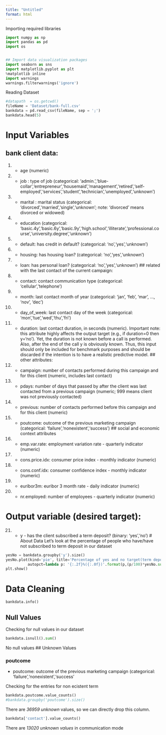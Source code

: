 ```yaml
---
title: "Untitled"
format: html
---
```


Importing required libraries

```python
import numpy as np 
import pandas as pd 
import os 


## Import data visualization packages
import seaborn as sns
import matplotlib.pyplot as plt
%matplotlib inline
import warnings
warnings.filterwarnings('ignore')
```

Reading Dataset
```python
#datapath  = os.getcwd()
fileName = 'Dataset/bank-full.csv'
bankdata = pd.read_csv(fileName, sep = ';')
bankdata.head(5)
```
# Input Variables 
## bank client data:

1. - age (numeric)
2. - job : type of job (categorical: 'admin.','blue-collar','entrepreneur','housemaid','management','retired','self-employed','services','student','technician','unemployed','unknown')
3. - marital : marital status (categorical: 'divorced','married','single','unknown'; note: 'divorced' means divorced or widowed)
4. - education (categorical: 'basic.4y','basic.6y','basic.9y','high.school','illiterate','professional.course','university.degree','unknown')
5. - default: has credit in default? (categorical: 'no','yes','unknown')
6. - housing: has housing loan? (categorical: 'no','yes','unknown')
7. - loan: has personal loan? (categorical: 'no','yes','unknown')
## related with the last contact of the current campaign:

8. - contact: contact communication type (categorical: 'cellular','telephone')
9. - month: last contact month of year (categorical: 'jan', 'feb', 'mar', ..., 'nov', 'dec')
10. - day_of_week: last contact day of the week (categorical: 'mon','tue','wed','thu','fri')
11. - duration: last contact duration, in seconds (numeric). Important note: this attribute highly affects the output target (e.g., if duration=0 then y='no'). Yet, the duration is not known before a call is performed. Also, after the end of the call y is obviously known. Thus, this input should only be included for benchmark purposes and should be discarded if the intention is to have a realistic predictive model.
## other attributes:

12. - campaign: number of contacts performed during this campaign and for this client (numeric, includes last contact)
13. - pdays: number of days that passed by after the client was last contacted from a previous campaign (numeric; 999 means client was not previously contacted)
14. - previous: number of contacts performed before this campaign and for this client (numeric)
15. - poutcome: outcome of the previous marketing campaign (categorical: 'failure','nonexistent','success')
## social and economic context attributes
16. - emp.var.rate: employment variation rate - quarterly indicator (numeric)
17. - cons.price.idx: consumer price index - monthly indicator (numeric)
18. - cons.conf.idx: consumer confidence index - monthly indicator (numeric)
19. - euribor3m: euribor 3 month rate - daily indicator (numeric)
20. - nr.employed: number of employees - quarterly indicator (numeric)

# Output variable (desired target):

21. - y - has the client subscribed a term deposit? (binary: 'yes','no')
# About Data
Let's look at the percentage of people who have/have not subscribed to term deposit in our dataset
```python
yesNo = bankdata.groupby('y').size()
yesNo.plot(kind='pie', title='Percentage of yes and no target(term deposit)in dataset', figsize=[8,8],
          autopct=lambda p: '{:.2f}%({:.0f})'.format(p,(p/100)*yesNo.sum()))
plt.show()
```


# Data Cleaning 
```python
bankdata.info()
```
## Null Values 
Checking for null values in our dataset
```python
bankdata.isnull().sum()
```
No null values
## Unknown Values

### poutcome
* poutcome: outcome of the previous marketing campaign (categorical: 'failure','nonexistent','success'

Checking for the entries for non ecistent term

```python
bankdata.poutcome.value_counts()
#bankdata.groupby('poutcome').size()
```

There are *36959   unknown* values, so we can directly drop this column.  

```python
bankdata['contact'].value_counts()
```

There are *13020 unknown values* in communication mode